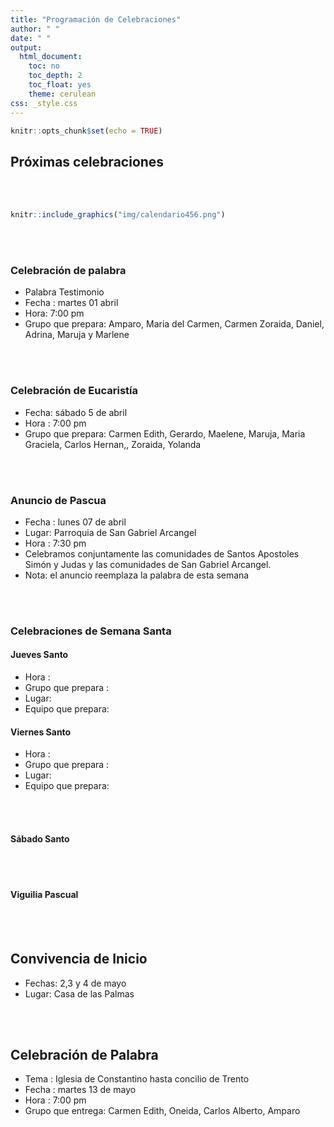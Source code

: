 ```yaml
---
title: "Programación de Celebraciones"
author: " "
date: " "
output:
  html_document:
    toc: no
    toc_depth: 2
    toc_float: yes
    theme: cerulean
css: _style.css
---
```


```r
knitr::opts_chunk$set(echo = TRUE)
```


## **Próximas celebraciones**

</br></br>

```r
knitr::include_graphics("img/calendario456.png")
```



</br></br>

### **Celebración de palabra**

* Palabra Testimonio 
* Fecha : martes 01 abril
* Hora:  7:00 pm 
* Grupo que prepara: Amparo, Maria del Carmen, Carmen Zoraida, Daniel, Adrina, Maruja y Marlene

</br></br>

### **Celebración de Eucaristía**

* Fecha: sábado 5 de abril
* Hora : 7:00 pm
* Grupo que prepara: Carmen Edith, Gerardo, Maelene, Maruja, Maria Graciela, Carlos Hernan,, Zoraida, Yolanda


</br></br>


### **Anuncio de Pascua**

* Fecha : lunes 07 de abril
* Lugar: Parroquia de San Gabriel Arcangel 
* Hora : 7:30 pm
* Celebramos conjuntamente las comunidades de Santos Apostoles Simón y Judas  y las comunidades de San Gabriel Arcangel.
* Nota: el anuncio reemplaza la palabra de esta semana

</br></br>

### **Celebraciones de Semana Santa**

#### **Jueves Santo**

* Hora :
* Grupo que prepara :
* Lugar: 
* Equipo que prepara:


#### **Viernes Santo**

* Hora :
* Grupo que prepara :
* Lugar:
* Equipo que prepara:


</br></br>

#### **Sábado Santo**

</br></br>

#### **Viguilia Pascual**

</br></br>

## **Convivencia de Inicio**

* Fechas:  2,3 y 4 de mayo
* Lugar: Casa de las Palmas

</br></br>

## **Celebración de Palabra**

* Tema : Iglesia de Constantino hasta concilio de Trento
* Fecha : martes 13 de mayo 
* Hora : 7:00 pm
* Grupo que entrega: Carmen Edith, Oneida, Carlos Alberto, Amparo



